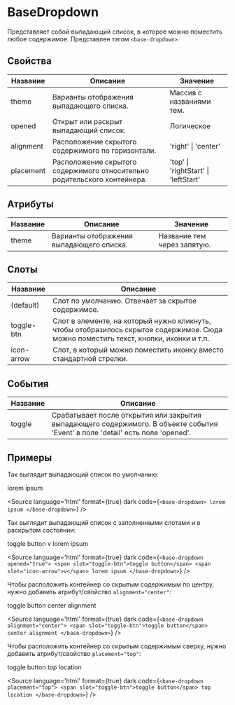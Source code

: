 
# BaseDropdown

Представляет собой выпадающий список, в которое можно поместить любое содержимое. Представлен тэгом `<base-dropdown>`.

## Свойства

| Название  | Описание                                                                 | Значение                             |
|-----------|--------------------------------------------------------------------------|--------------------------------------|
| theme     | Варианты отображения выпадающего списка.                                 | Массив с названиями тем.             |
| opened    | Открыт или раскрыт выпадающий список.                                    | Логическое                           |
| alignment | Расположение скрытого содержимого по горизонтали.                        | 'right' \| 'center'                  |
| placement | Расположение скрытого содержимого относительно родительского контейнера. | 'top' \| 'rightStart' \| 'leftStart' |

## Атрибуты

| Название | Описание                                     | Значение                                        |
|----------|----------------------------------------------|-------------------------------------------------|
| theme    | Варианты отображения выпадающего списка.     | Название тем через запятую.                     |

## Слоты

| Название     | Описание                                                                                                                             |
|--------------|--------------------------------------------------------------------------------------------------------------------------------------|
| (default)    | Слот по умолчанию. Отвечает за скрытое содержимое.                                                                                   |
| toggle-btn   | Слот в элементе, на который нужно кликнуть, чтобы отобразилось скрытое содержимое. Сюда можно поместить текст, кнопки, иконки и т.п. |
| icon-arrow   | Слот, в который можно поместить иконку вместо стандартной стрелки.                                                                   |

## События

| Название | Описание                                                                                                                       |
|----------|--------------------------------------------------------------------------------------------------------------------------------|
| toggle   | Срабатывает после открытия или закрытия выпадающего содержимого. В объекте события 'Event' в поле 'detail' есть поле 'opened'. |


## Примеры

Так выглядит выпадающий список по умолчанию:

<Canvas>
  <base-dropdown>
    lorem ipsum
  </base-dropdown>
</Canvas>

<Source
language='html'
format={true}
dark
code={`
<base-dropdown>
  lorem ipsum
</base-dropdown>
`}
/>

Так выглядит выпадающий список с заполненными слотами и в раскрытом состоянии:

<Canvas>
  <base-dropdown opened="true">
    <span slot="toggle-btn">toggle button</span>
    <span slot="icon-arrow">v</span>
    lorem ipsum
  </base-dropdown>
</Canvas>

<Source
language='html'
format={true}
dark
code={`
<base-dropdown opened="true">
  <span slot="toggle-btn">toggle button</span>
  <span slot="icon-arrow">v</span>
  lorem ipsum
</base-dropdown>
`}
/>

Чтобы расположить контейнер со скрытым содержимым по центру, нужно добавить атрибут/свойство `alignment="center"`:

<Canvas>
  <base-dropdown alignment="center">
    <span slot="toggle-btn">toggle button</span>
    center alignment
  </base-dropdown>
</Canvas>

<Source
language='html'
format={true}
dark
code={`
<base-dropdown alignment="center">
  <span slot="toggle-btn">toggle button</span>
  center alignment
</base-dropdown>
`}
/>

Чтобы расположить контейнер со скрытым содержимым сверху, нужно добавить атрибут/свойство `placement="top"`:

<Canvas>
  <base-dropdown placement="top">
    <span slot="toggle-btn">toggle button</span>
    top location
  </base-dropdown>
</Canvas>

<Source
language='html'
format={true}
dark
code={`
<base-dropdown placement="top">
  <span slot="toggle-btn">toggle button</span>
  top location
</base-dropdown>
`}
/>